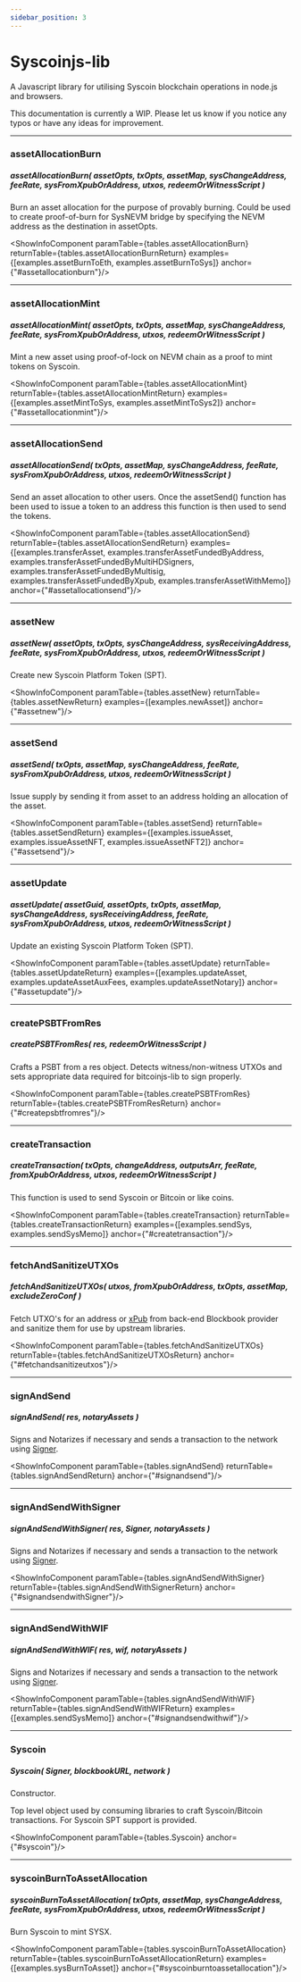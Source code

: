 ```yaml
---
sidebar_position: 3
---
```




# Syscoinjs-lib


<p>
<a href="https://github.com/syscoin/syscoinjs-lib">
  <i className="pi pi-github" style={{'fontSize': '2em'}}></i>
</a>

<a href="https://www.npmjs.com/package/syscoinjs-lib">
  <NpmIcon width="2rem" height="2rem" />
</a>
</p>

A Javascript library for utilising Syscoin blockchain operations in node.js and browsers.

This documentation is currently a WIP. Please let us know if you notice any typos or have any ideas for improvement.

---

### assetAllocationBurn

##### *assetAllocationBurn( assetOpts, txOpts, assetMap, sysChangeAddress, feeRate, sysFromXpubOrAddress, utxos, redeemOrWitnessScript )*

Burn an asset allocation for the purpose of provably burning. Could be used to create proof-of-burn for SysNEVM bridge by specifying the NEVM address as the destination in assetOpts.

<ShowInfoComponent paramTable={tables.assetAllocationBurn} returnTable={tables.assetAllocationBurnReturn} examples={[examples.assetBurnToEth, examples.assetBurnToSys]} anchor={"#assetallocationburn"}/>

---


### assetAllocationMint

##### *assetAllocationMint( assetOpts, txOpts, assetMap, sysChangeAddress, feeRate, sysFromXpubOrAddress, utxos, redeemOrWitnessScript )*

Mint a new asset using proof-of-lock on NEVM chain as a proof to mint tokens on Syscoin.


<ShowInfoComponent paramTable={tables.assetAllocationMint} returnTable={tables.assetAllocationMintReturn} examples={[examples.assetMintToSys, examples.assetMintToSys2]} anchor={"#assetallocationmint"}/>


---



### assetAllocationSend

##### *assetAllocationSend( txOpts, assetMap, sysChangeAddress, feeRate, sysFromXpubOrAddress, utxos, redeemOrWitnessScript )*

Send an asset allocation to other users. Once the assetSend() function has been used to issue a token to an address this function is then used to send the tokens.

<ShowInfoComponent paramTable={tables.assetAllocationSend} returnTable={tables.assetAllocationSendReturn} examples={[examples.transferAsset, examples.transferAssetFundedByAddress, examples.transferAssetFundedByMultiHDSigners, examples.transferAssetFundedByMultisig, examples.transferAssetFundedByXpub, examples.transferAssetWithMemo]} anchor={"#assetallocationsend"}/>


---



### assetNew

##### *assetNew( assetOpts, txOpts, sysChangeAddress, sysReceivingAddress, feeRate, sysFromXpubOrAddress, utxos, redeemOrWitnessScript )*

Create new Syscoin Platform Token (SPT).

<ShowInfoComponent paramTable={tables.assetNew} returnTable={tables.assetNewReturn} examples={[examples.newAsset]} anchor={"#assetnew"}/>


---


### assetSend

##### *assetSend( txOpts, assetMap, sysChangeAddress, feeRate, sysFromXpubOrAddress, utxos, redeemOrWitnessScript )*

Issue supply by sending it from asset to an address holding an allocation of the asset.

<ShowInfoComponent paramTable={tables.assetSend} returnTable={tables.assetSendReturn} examples={[examples.issueAsset, examples.issueAssetNFT, examples.issueAssetNFT2]} anchor={"#assetsend"}/>


---



### assetUpdate

##### *assetUpdate( assetGuid, assetOpts, txOpts, assetMap, sysChangeAddress, sysReceivingAddress, feeRate, sysFromXpubOrAddress, utxos, redeemOrWitnessScript )*

Update an existing Syscoin Platform Token (SPT).

<ShowInfoComponent paramTable={tables.assetUpdate} returnTable={tables.assetUpdateReturn} examples={[examples.updateAsset, examples.updateAssetAuxFees, examples.updateAssetNotary]} anchor={"#assetupdate"}/>


---


### createPSBTFromRes
##### *createPSBTFromRes( res, redeemOrWitnessScript )*

Crafts a PSBT from a res object. Detects witness/non-witness UTXOs and sets appropriate data required for bitcoinjs-lib to sign properly.

<ShowInfoComponent paramTable={tables.createPSBTFromRes} returnTable={tables.createPSBTFromResReturn} anchor={"#createpsbtfromres"}/>


---


### createTransaction
##### *createTransaction( txOpts, changeAddress, outputsArr, feeRate, fromXpubOrAddress, utxos, redeemOrWitnessScript )*

This function is used to send Syscoin or Bitcoin or like coins.

<ShowInfoComponent paramTable={tables.createTransaction} returnTable={tables.createTransactionReturn} examples={[examples.sendSys, examples.sendSysMemo]} anchor={"#createtransaction"}/>


---



### fetchAndSanitizeUTXOs

##### *fetchAndSanitizeUTXOs( utxos, fromXpubOrAddress, txOpts, assetMap, excludeZeroConf )*

Fetch UTXO's for an address or [xPub](types/#xpub) from back-end Blockbook provider and sanitize them for use by upstream libraries.

<ShowInfoComponent paramTable={tables.fetchAndSanitizeUTXOs} returnTable={tables.fetchAndSanitizeUTXOsReturn} anchor={"#fetchandsanitizeutxos"}/>


---


### signAndSend

##### *signAndSend( res, notaryAssets )*

Signs and Notarizes if necessary and sends a transaction to the network using [Signer](utils/#Signer).

<ShowInfoComponent paramTable={tables.signAndSend} returnTable={tables.signAndSendReturn} anchor={"#signandsend"}/>


---



### signAndSendWithSigner

##### *signAndSendWithSigner( res, Signer, notaryAssets )*

Signs and Notarizes if necessary and sends a transaction to the network using [Signer](utils/#Signer).

<ShowInfoComponent paramTable={tables.signAndSendWithSigner} returnTable={tables.signAndSendWithSignerReturn} anchor={"#signandsendwithSigner"}/>


---



### signAndSendWithWIF

##### *signAndSendWithWIF( res, wif, notaryAssets )*

Signs and Notarizes if necessary and sends a transaction to the network using [Signer](utils/#Signer).

<ShowInfoComponent paramTable={tables.signAndSendWithWIF} returnTable={tables.signAndSendWithWIFReturn} examples={[examples.sendSysMemo]} anchor={"#signandsendwithwif"}/>


---



### Syscoin

##### *Syscoin( Signer, blockbookURL, network )*

Constructor.

Top level object used by consuming libraries to craft Syscoin/Bitcoin transactions. For Syscoin SPT support is provided.

<ShowInfoComponent paramTable={tables.Syscoin} anchor={"#syscoin"}/>


---


### syscoinBurnToAssetAllocation

##### *syscoinBurnToAssetAllocation( txOpts, assetMap, sysChangeAddress, feeRate, sysFromXpubOrAddress, utxos, redeemOrWitnessScript )*

Burn Syscoin to mint SYSX.

<ShowInfoComponent paramTable={tables.syscoinBurnToAssetAllocation} returnTable={tables.syscoinBurnToAssetAllocationReturn} examples={[examples.sysBurnToAsset]} anchor={"#syscoinburntoassetallocation"}/>
